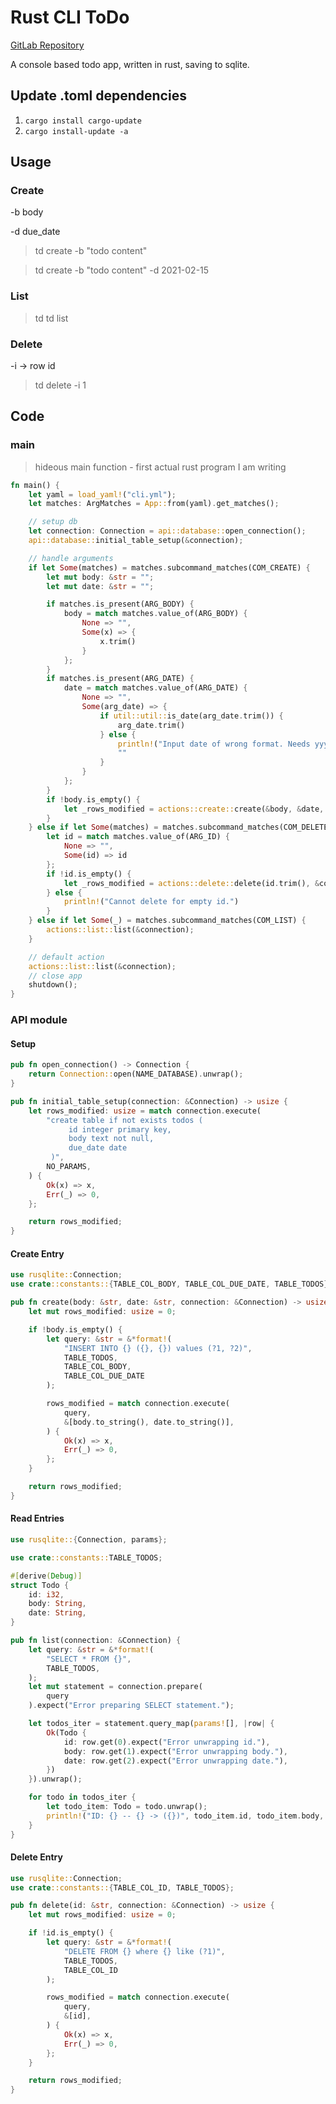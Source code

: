 # Rust CLI ToDo

[GitLab Repository](https://gitlab.com/nerlich/td)

A console based todo app, written in rust, saving to sqlite.

## Update .toml dependencies

1. `cargo install cargo-update`
2. `cargo install-update -a`

## Usage

### Create

-b body

-d due_date

> td create -b "todo content"

> td create -b "todo content" -d 2021-02-15

### List

> td
> td list

### Delete

-i -> row id

> td delete -i 1

## Code

### main

> hideous main function - first actual rust program I am writing

```rust title="main()"
fn main() {
    let yaml = load_yaml!("cli.yml");
    let matches: ArgMatches = App::from(yaml).get_matches();

    // setup db
    let connection: Connection = api::database::open_connection();
    api::database::initial_table_setup(&connection);

    // handle arguments
    if let Some(matches) = matches.subcommand_matches(COM_CREATE) {
        let mut body: &str = "";
        let mut date: &str = "";

        if matches.is_present(ARG_BODY) {
            body = match matches.value_of(ARG_BODY) {
                None => "",
                Some(x) => {
                    x.trim()
                }
            };
        }
        if matches.is_present(ARG_DATE) {
            date = match matches.value_of(ARG_DATE) {
                None => "",
                Some(arg_date) => {
                    if util::util::is_date(arg_date.trim()) {
                        arg_date.trim()
                    } else {
                        println!("Input date of wrong format. Needs yyyy-mm-dd.");
                        ""
                    }
                }
            };
        }
        if !body.is_empty() {
            let _rows_modified = actions::create::create(&body, &date, &connection);
        }
    } else if let Some(matches) = matches.subcommand_matches(COM_DELETE) {
        let id = match matches.value_of(ARG_ID) {
            None => "",
            Some(id) => id
        };
        if !id.is_empty() {
            let _rows_modified = actions::delete::delete(id.trim(), &connection);
        } else {
            println!("Cannot delete for empty id.")
        }
    } else if let Some(_) = matches.subcommand_matches(COM_LIST) {
        actions::list::list(&connection);
    }

    // default action
    actions::list::list(&connection);
    // close app
    shutdown();
}
```


### API module

#### Setup

```rust title="Database Setup"
pub fn open_connection() -> Connection {
    return Connection::open(NAME_DATABASE).unwrap();
}

pub fn initial_table_setup(connection: &Connection) -> usize {
    let rows_modified: usize = match connection.execute(
        "create table if not exists todos (
             id integer primary key,
             body text not null,
             due_date date
         )",
        NO_PARAMS,
    ) {
        Ok(x) => x,
        Err(_) => 0,
    };

    return rows_modified;
}
```

#### Create Entry

```rust title="Create Entry"
use rusqlite::Connection;
use crate::constants::{TABLE_COL_BODY, TABLE_COL_DUE_DATE, TABLE_TODOS};

pub fn create(body: &str, date: &str, connection: &Connection) -> usize {
    let mut rows_modified: usize = 0;

    if !body.is_empty() {
        let query: &str = &*format!(
            "INSERT INTO {} ({}, {}) values (?1, ?2)",
            TABLE_TODOS,
            TABLE_COL_BODY,
            TABLE_COL_DUE_DATE
        );

        rows_modified = match connection.execute(
            query,
            &[body.to_string(), date.to_string()],
        ) {
            Ok(x) => x,
            Err(_) => 0,
        };
    }

    return rows_modified;
}
```

#### Read Entries

```rust title="Get all DB Entries"
use rusqlite::{Connection, params};

use crate::constants::TABLE_TODOS;

#[derive(Debug)]
struct Todo {
    id: i32,
    body: String,
    date: String,
}

pub fn list(connection: &Connection) {
    let query: &str = &*format!(
        "SELECT * FROM {}",
        TABLE_TODOS,
    );
    let mut statement = connection.prepare(
        query
    ).expect("Error preparing SELECT statement.");

    let todos_iter = statement.query_map(params![], |row| {
        Ok(Todo {
            id: row.get(0).expect("Error unwrapping id."),
            body: row.get(1).expect("Error unwrapping body."),
            date: row.get(2).expect("Error unwrapping date."),
        })
    }).unwrap();

    for todo in todos_iter {
        let todo_item: Todo = todo.unwrap();
        println!("ID: {} -- {} -> ({})", todo_item.id, todo_item.body, todo_item.date);
    }
}
```

#### Delete Entry

```rust title="Delete Entry"
use rusqlite::Connection;
use crate::constants::{TABLE_COL_ID, TABLE_TODOS};

pub fn delete(id: &str, connection: &Connection) -> usize {
    let mut rows_modified: usize = 0;

    if !id.is_empty() {
        let query: &str = &*format!(
            "DELETE FROM {} where {} like (?1)",
            TABLE_TODOS,
            TABLE_COL_ID
        );

        rows_modified = match connection.execute(
            query,
            &[id],
        ) {
            Ok(x) => x,
            Err(_) => 0,
        };
    }

    return rows_modified;
}
```
